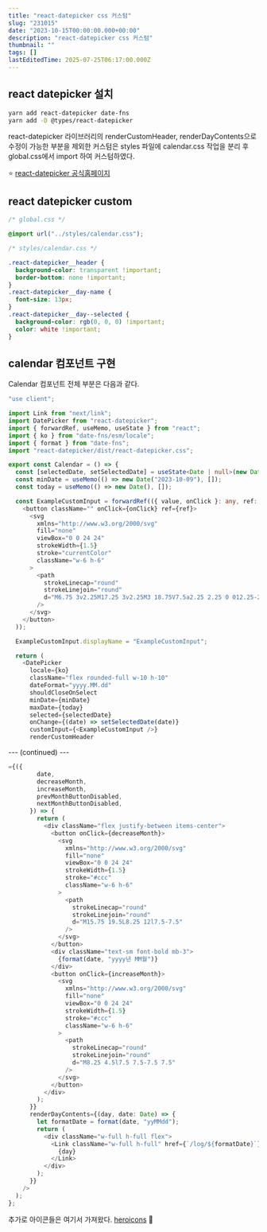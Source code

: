 ```yaml
---
title: "react-datepicker css 커스텀"
slug: "231015"
date: "2023-10-15T00:00:00.000+00:00"
description: "react-datepicker css 커스텀"
thumbnail: ""
tags: []
lastEditedTime: 2025-07-25T06:17:00.000Z
---
```


## react datepicker 설치

```bash
yarn add react-datepicker date-fns
yarn add -D @types/react-datepicker
```

react-datepicker 라이브러리의 renderCustomHeader, renderDayContents으로 수정이 가능한 부분을 제외한 커스텀은 styles 파일에 calendar.css 작업을 분리 후 global.css에서 import 하여 커스텀하였다.

⭐️ [react-datepicker 공식홈페이지](https://reactdatepicker.com/)

## react datepicker custom

```css
/* global.css */

@import url("../styles/calendar.css");
```

```css
/* styles/calendar.css */

.react-datepicker__header {
  background-color: transparent !important;
  border-bottom: none !important;
}
.react-datepicker__day-name {
  font-size: 13px;
}
.react-datepicker__day--selected {
  background-color: rgb(0, 0, 0) !important;
  color: white !important;
}
```

## calendar 컴포넌트 구현

Calendar 컴포넌트 전체 부분은 다음과 같다.

```typescript
"use client";

import Link from "next/link";
import DatePicker from "react-datepicker";
import { forwardRef, useMemo, useState } from "react";
import { ko } from "date-fns/esm/locale";
import { format } from "date-fns";
import "react-datepicker/dist/react-datepicker.css";

export const Calendar = () => {
  const [selectedDate, setSelectedDate] = useState<Date | null>(new Date());
  const minDate = useMemo(() => new Date("2023-10-09"), []);
  const today = useMemo(() => new Date(), []);

  const ExampleCustomInput = forwardRef(({ value, onClick }: any, ref: any) => (
    <button className="" onClick={onClick} ref={ref}>
      <svg
        xmlns="http://www.w3.org/2000/svg"
        fill="none"
        viewBox="0 0 24 24"
        strokeWidth={1.5}
        stroke="currentColor"
        className="w-6 h-6"
      >
        <path
          strokeLinecap="round"
          strokeLinejoin="round"
          d="M6.75 3v2.25M17.25 3v2.25M3 18.75V7.5a2.25 2.25 0 012.25-2.25h13.5A2.25 2.25 0 0121 7.5v11.25m-18 0A2.25 2.25 0 005.25 21h13.5A2.25 2.25 0 0021 18.75m-18 0v-7.5A2.25 2.25 0 015.25 9h13.5A2.25 2.25 0 0121 11.25v7.5m-9-6h.008v.008H12v-.008zM12 15h.008v.008H12V15zm0 2.25h.008v.008H12v-.008zM9.75 15h.008v.008H9.75V15zm0 2.25h.008v.008H9.75v-.008zM7.5 15h.008v.008H7.5V15zm0 2.25h.008v.008H7.5v-.008zm6.75-4.5h.008v.008h-.008v-.008zm0 2.25h.008v.008h-.008V15zm0 2.25h.008v.008h-.008v-.008zm2.25-4.5h.008v.008H16.5v-.008zm0 2.25h.008v.008H16.5V15z"
        />
      </svg>
    </button>
  ));

  ExampleCustomInput.displayName = "ExampleCustomInput";

  return (
    <DatePicker
      locale={ko}
      className="flex rounded-full w-10 h-10"
      dateFormat="yyyy.MM.dd"
      shouldCloseOnSelect
      minDate={minDate}
      maxDate={today}
      selected={selectedDate}
      onChange={(date) => setSelectedDate(date)}
      customInput={<ExampleCustomInput />}
      renderCustomHeader
```

--- (continued) ---

```typescript
={({
        date,
        decreaseMonth,
        increaseMonth,
        prevMonthButtonDisabled,
        nextMonthButtonDisabled,
      }) => {
        return (
          <div className="flex justify-between items-center">
            <button onClick={decreaseMonth}>
              <svg
                xmlns="http://www.w3.org/2000/svg"
                fill="none"
                viewBox="0 0 24 24"
                strokeWidth={1.5}
                stroke="#ccc"
                className="w-6 h-6"
              >
                <path
                  strokeLinecap="round"
                  strokeLinejoin="round"
                  d="M15.75 19.5L8.25 12l7.5-7.5"
                />
              </svg>
            </button>
            <div className="text-sm font-bold mb-3">
              {format(date, "yyyy년 MM월")}
            </div>
            <button onClick={increaseMonth}>
              <svg
                xmlns="http://www.w3.org/2000/svg"
                fill="none"
                viewBox="0 0 24 24"
                strokeWidth={1.5}
                stroke="#ccc"
                className="w-6 h-6"
              >
                <path
                  strokeLinecap="round"
                  strokeLinejoin="round"
                  d="M8.25 4.5l7.5 7.5-7.5 7.5"
                />
              </svg>
            </button>
          </div>
        );
      }}
      renderDayContents={(day, date: Date) => {
        let formatDate = format(date, "yyMMdd");
        return (
          <div className="w-full h-full flex">
            <Link className="w-full h-full" href={`/log/${formatDate}`}>
              {day}
            </Link>
          </div>
        );
      }}
    />
  );
};
```

추가로 아이콘들은 여기서 가져왔다. [heroicons](https://heroicons.com/) 👀